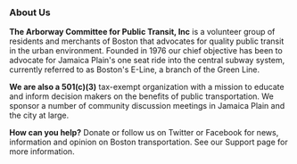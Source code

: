 ### About Us

**The Arborway Committee for Public Transit, Inc** is a volunteer group of residents and merchants of Boston that advocates for quality public transit in the urban environment. Founded in 1976 our chief objective has been to advocate for Jamaica Plain's one seat ride into the central subway system, currently referred to as Boston's E-Line, a branch of the Green Line.

**We are also a 501(c)(3)** tax-exempt organization with a mission to educate and inform decision makers on the benefits of public transportation. We sponsor a number of community discussion meetings in Jamaica Plain and the city at large.

**How can you help?** Donate or follow us on Twitter or Facebook for news, information and opinion on Boston transportation. See our Support page for more information.
